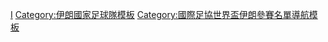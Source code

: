 {{National squad
 | name      = 2006年世界盃足球賽伊朗參賽名單
 | bg        = white
 | fg        = #DA0000
 | bordercolor = #239F40
 | country   = 伊朗
 | flag      = Iran
 | comp link = 2006年世界盃足球賽
 | comp      = 2006年世界盃足球賽
 | p1        = [[易卜拉辛·米尔扎普尔|-{zh-hans:米尔扎普尔;zh-hk:米沙普爾;zh-tw:米爾扎普爾;}-]] 
 | p2        = [[迈赫迪·马达维基亚|馬達維基亞]]
 | p3        = [[索拉布·巴赫蒂亚里扎代|-{zh-hans:巴赫蒂亚里扎代;zh-hant:巴赫蒂亞里扎代;zh-hk:巴迪亞里沙迪;}-]]
 | p4        = [[叶海亚·戈尔穆哈马迪|-{zh-hans:戈尔穆罕马迪; zh-hk:戈莫哈馬迪;}-]]
 | p5        = [[拉赫曼·雷扎伊|-{zh-hans:雷扎伊;zh-hk:利沙爾;zh-tw:雷扎伊;}-]]
 | p6        = [[贾瓦德·内科南|-{zh-hans:内科南;zh-hk:尼高南;zh-tw:內科南;}-]]
 | p7        = [[费雷东·灿迪|-{zh-hans:费雷东·灿迪;zh-hk:費杜恩·辛迪;zh-tw:費雷東·燦迪;}-]]
 | p8        = [[阿里·卡里米|-{zh-hans:卡里米;zh-hk:卡利美;zh-tw:卡里米;}-]]
 | p9        = [[瓦希德·哈什米安|-{zh-hans:哈什米安;zh-hk:夏舒文;zh-tw:哈希米安;}-]]
 | p10       = [[阿里·代伊|-{zh-hans:代伊;zh-hk:戴伊;zh-tw:戴伊;}-]]
 | p11       = [[拉索·卡提比|-{zh-hans:卡提比;zh-hk:卡迪比;zh-tw:卡提比;}-]]
 | p12       = [[哈桑·罗德巴里安|-{zh-hans:罗德巴里安;zh-hk:洛巴里安;zh-tw:羅德巴里安;}-]]
 | p13       = [[侯赛因·卡埃比|-{zh-hans:卡埃比;zh-hk:卡比;zh-tw:卡埃比;}-]]
 | p14       = [[安德拉尼克·泰穆里安|-{zh-hans:泰穆里安;zh-hk:迪蒙尼恩;zh-tw:泰穆里安;}-]] 
 | p15       = [[阿拉什·伯哈尼|-{zh-hans:伯哈尼;zh-hk:保哈尼;zh-tw:伯哈尼;}-]]
 | p16       = [[雷扎·恩纳亚蒂|-{zh-hans:恩纳亚蒂;zh-hk:伊拿耶迪;zh-tw:雷納亞蒂;}-]]
 | p17       = [[贾瓦德·卡兹梅延|-{zh-hans:卡兹梅延;zh-hk:卡辛米恩;zh-tw:卡茲梅延;}-]]
 | p18       = [[穆哈拉姆·纳维基亚|-{zh-hans:纳维基亚;zh-hk:拿維特基亞;zh-tw:納維基亞;}-]] 
 | p19       = [[埃米尔·侯赛因·萨德吉|-{zh-hans:萨德吉;zh-hk:沙迪基;zh-tw:薩德吉;}-]]
 | p20       = [[穆罕默德·诺斯拉蒂|-{zh-hans:诺斯拉蒂;zh-hk:諾斯拉堤;zh-tw:諾斯拉蒂;}-]]
 | p21       = [[默赫扎德·马丹奇|-{zh-hans:马丹奇;zh-hk:麥丹治;zh-tw:馬丹奇;}-]]
 | p22       = [[瓦希德·塔勒布卢|-{zh-hans:塔勒布卢;zh-hk:泰列保;zh-tw:塔勒布盧;}-]] 
 | p23       = [[馬蘇特·蘇查爾|-{zh-hans:绍贾伊;zh-hk:蘇查爾;zh-tw:蘇查爾;}-]]
 | coach     = [[布兰科·伊万科维奇|-{zh-hans:伊万科维奇;zh-hk:伊雲高域;zh-tw:伊凡科維奇;}-]]
}}<noinclude>
[[Category:2006年世界杯足球赛参赛名单模板|I]]
[[Category:伊朗國家足球隊模板]]
[[Category:國際足協世界盃伊朗參賽名單導航模板]]
</noinclude>